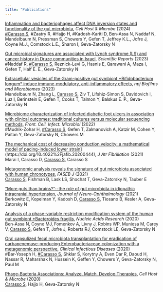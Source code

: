 ```yaml
---
title: "Publications"
---
```


[Inflammation and bacteriophages affect DNA inversion states and functionality of the gut microbiota](https://doi.org/10.1016/j.chom.2024.02.003), *Cell Host & Microbe* (2024)\
[#Carasso S]{.underline}, #Zaatry R, #Hajjo H, #Kadosh-Kariti D, Ben-Assa N, Naddaf N, Mandelbaum N, Pressman S, Chowers Y, Gefen T, Jeffrey K.L., Jofre J, Coyne M.J., Comstock L.E., Sharon I, Geva-Zatorsky N

[Gut microbial signatures are associated with Lynch syndrome (LS) and cancer history in Druze communities in Israel](https://doi.org/10.1038/s41598-023-47723-3), *Scientific Reports* (2023)\
#Naddaf R, [#Carasso S]{.underline}, Reznick-Levi G, Hasnis E, Qarawani A, Maza I, Gefen T, Half E. E., Geva-Zatorsky N

[Extracellular vesicles of the Gram-positive gut symbiont \*Bifidobacterium longum\* induce immune-modulatory, anti-inflammatory effects](https://doi.org/10.1038/s41522-023-00400-9), *npj Biofilms and Microbiomes* (2023)\
Mandelbaum N, Zhang L, [Carasso S]{.underline}, Ziv T, Lifshiz-Simon S, Davidovich I, Luz I, Berinstein E, Gefen T, Cooks T, Talmon Y, Balskus E. P., Geva-Zatorsky N

[Microbiome characterization of infected diabetic foot ulcers in association with clinical outcomes: traditional cultures versus molecular sequencing methods](#0), *Front. Cell. Infect. Microbiol* (2022)\
#Mudrik-Zohar H, [#Carasso S]{.underline}, Gefen T, Zalmanovich A, Katzir M, Cohen Y, Paitan Y, Geva-Zatorsky N, Chowers M

[The mechanical cost of decreasing conduction velocity: a mathematical model of pacing-induced lower strain](#0)\](https://doi.org/10.4022%2Fjafib.20200444), *J Atr Fibrillation* (2021)\
Marai I, Carasso D, [Carasso S]{.underline}, Carasso S

[Metagenomic analysis reveals the signature of gut microbiota associated with human chronotypes](#0), *FASEB J* (2021) \
[Carasso S]{.underline}, Fishman B, Lask LS, Shochat T, Geva-Zatorsky N, Tauber E

["More guts than brains?"\--the role of gut microbiota in idiopathic intracranial hypertension](#0), *Journal of Neuro-Ophthalmology* (2021)\
Berkowitz E, Kopelman Y, Kadosh D, [Carasso S]{.underline}, Tiosano B, Kesler A, Geva-Zatorsky N

[Analysis of a phase-variable restriction modification system of the human gut symbiont \*Bacteroides fragilis](#0), *Nucleic Acids Research* (2020)\
Ben-Assa N, Coyne MJ, Fomenkov A, Livny J, Robins WP, Muniesa M, Carey V, [Carasso S]{.underline}, Gefen T, Jofre J, Roberts RJ, Comstock LE, Geva-Zatorsky N

[Oral capsulized fecal microbiota transplantation for eradication of carbapenemase-producing Enterobacteriaceae colonization with a metagenomic perspective](#0), *Clinical Infectious Diseases* (2020)\
#Bar-Yoseph H, [#Carasso S]{.underline}, Shklar S, Korytny A, Even Dar R, Daoud H, Nassar R, Maharshak N, Hussein K, Geffen Y, Chowers Y, Geva-Zatorsky N, Paul M

[Phage-Bacteria Associations: Analyze. Match. Develop Therapies](#0), *Cell Host & Microbe* (2020)\
[Carasso S]{.underline}, Hajjo H, Geva-Zatorsky N
